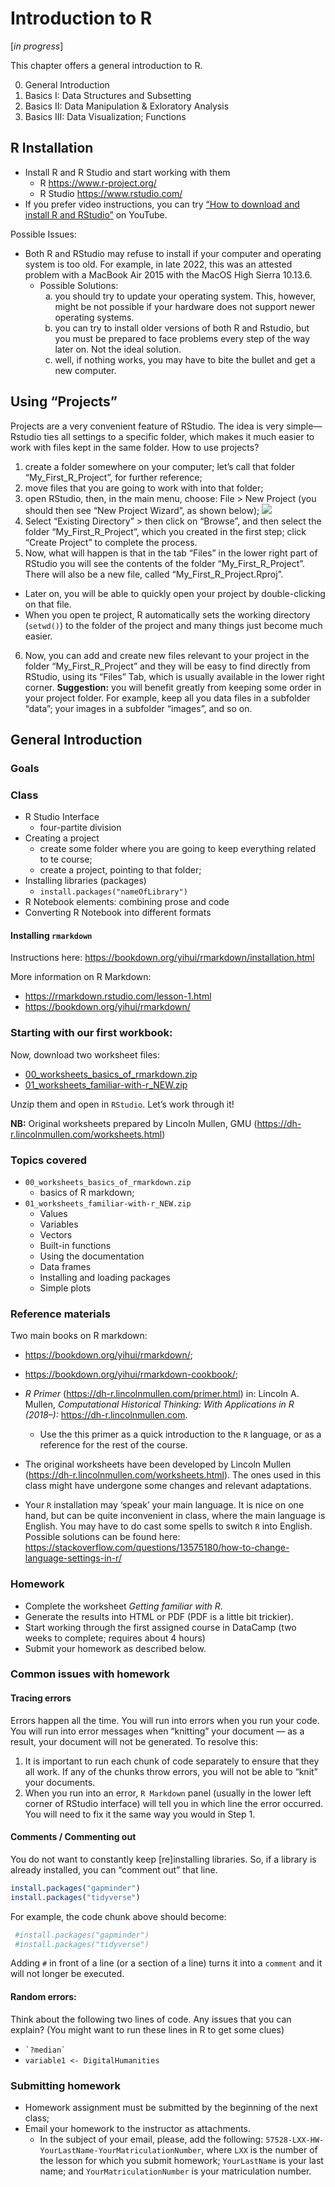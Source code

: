 # Introduction to R{#ItoR_00}

[*in progress*]

This chapter offers a general introduction to R.

0. General Introduction
1. Basics I: Data Structures and Subsetting
2. Basics II: Data Manipulation & Exloratory Analysis
3. Basics III: Data Visualization; Functions

## R Installation

* Install R and R Studio and start working with them
	* R <https://www.r-project.org/> 
	* R Studio <https://www.rstudio.com/>
* If you prefer video instructions, you can try [“How to download and install R and RStudio
”](https://www.youtube.com/watch?v=TFGYlKvQEQ4) on YouTube.

Possible Issues:

- Both R and RStudio may refuse to install if your computer and operating system is too old. For example, in late 2022, this was an attested problem with a MacBook Air 2015 with the MacOS High Sierra 10.13.6.
  - Possible Solutions:
    a) you should try to update your operating system. This, however, might be not possible if your hardware does not support newer operating systems.
    b) you can try to install older versions of both R and Rstudio, but you must be prepared to face problems every step of the way later on. Not the ideal solution.
    c) well, if nothing works, you may have to bite the bullet and get a new computer.

## Using “Projects”

Projects are a very convenient feature of RStudio. The idea is very simple---Rstudio ties all settings to a specific folder, which makes it much easier to work with files kept in the same folder. How to use projects?

1. create a folder somewhere on your computer; let’s call that folder “My_First_R_Project”, for further reference;
2. move files that you are going to work with into that folder;
3. open RStudio, then, in the main menu, choose: File > New Project (you should then see “New Project Wizard”, as shown below);
![](./images/r_instructions/new_project.png)
4. Select “Existing Directory” > then click on “Browse”, and then select the folder “My_First_R_Project”, which you created in the first step; click “Create Project” to complete the process.
5. Now, what will happen is that in the tab “Files” in the lower right part of RStudio you will see the contents of the folder “My_First_R_Project”. There will also be a new file, called “My_First_R_Project.Rproj”.
  - Later on, you will be able to quickly open your project by double-clicking on that file.
  - When you open te project, R automatically sets the working directory (`setwd()`) to the folder of the project and many things just become much easier.
6. Now, you can add and create new files relevant to your project in the folder “My_First_R_Project” and they will be easy to find directly from RStudio, using its “Files” Tab, which is usually available in the lower right corner. **Suggestion:** you will benefit greatly from keeping some order in your project folder. For example, keep all you data files in a subfolder “data”; your images in a subfolder “images”, and so on.

## General Introduction


### Goals{#ItoR_goals}



### Class{#ItoR_class}

* R Studio Interface
  * four-partite division
* Creating a project
  - create some folder where you are going to keep everything related to te course;
  - create a project, pointing to that folder;
* Installing libraries (packages)
  - `install.packages("nameOfLibrary")`
* R Notebook elements: combining prose and code
* Converting R Notebook into different formats

#### Installing `rmarkdown`{#ItoR_installation}

Instructions here: <https://bookdown.org/yihui/rmarkdown/installation.html>

More information on R Markdown:

* <https://rmarkdown.rstudio.com/lesson-1.html>
* <https://bookdown.org/yihui/rmarkdown/> 


### Starting with our first workbook:

Now, download two worksheet files:

- [00_worksheets_basics_of_rmarkdown.zip](./files/ws_new/00_worksheets_basics_of_rmarkdown.zip)
- [01_worksheets_familiar-with-r_NEW.zip](./files/ws_new/01_worksheets_familiar-with-r_NEW.zip)

Unzip them and open in `RStudio`. Let's work through it!

**NB:** Original worksheets prepared by Lincoln Mullen, GMU (<https://dh-r.lincolnmullen.com/worksheets.html>)

### Topics covered{#ItoR_topics}

- `00_worksheets_basics_of_rmarkdown.zip`
  - basics of R markdown;
- `01_worksheets_familiar-with-r_NEW.zip`
  - Values
  - Variables
  - Vectors
  - Built-in functions
  - Using the documentation
  - Data frames
  - Installing and loading packages
  - Simple plots


### Reference materials{#ItoR_RM}

Two main books on R markdown:

* <https://bookdown.org/yihui/rmarkdown/>;
* <https://bookdown.org/yihui/rmarkdown-cookbook/>;
  
* *R Primer* (<https://dh-r.lincolnmullen.com/primer.html>) in: Lincoln A. Mullen, *Computational Historical Thinking: With Applications in R (2018–):* <https://dh-r.lincolnmullen.com>.
	* Use the this primer as a quick introduction to the `R` language, or as a reference for the rest of the course.
* The original worksheets have been developed by Lincoln Mullen (<https://dh-r.lincolnmullen.com/worksheets.html>). The ones used in this class might have undergone some changes and relevant adaptations.
* Your `R` installation may ‘speak’ your main language. It is nice on one hand, but can be quite inconvenient in class, where the main language is English. You may have to do cast some spells to switch `R` into English. Possible solutions can be found here: <https://stackoverflow.com/questions/13575180/how-to-change-language-settings-in-r/>

### Homework{#ItoR_HW}

* Complete the worksheet *Getting familiar with R*.
* Generate the results into HTML or PDF (PDF is a little bit trickier).
* Start working through the first assigned course in DataCamp (two weeks to complete; requires about 4 hours)
* Submit your homework as described below.

### Common issues with homework{#ItoR_commonIssues}

#### Tracing errors

Errors happen all the time. You will run into errors when you run your code. You will run into error messages when "knitting" your document --- as a result, your document will not be generated. To resolve this:

1. It is important to run each chunk of code separately to ensure that they all work. If any of the chunks throw errors, you will not be able to "knit" your documents.
2. When you run into an error, `R Markdown` panel (usually in the lower left corner of RStudio interface) will tell you in which line the error occurred. You will need to fix it the same way you would in Step 1.

#### Comments / Commenting out{#ItoR_Comments}

You do not want to constantly keep [re]installing libraries. So, if a library is already installed, you can "comment out" that line.

```r
install.packages("gapminder")
install.packages("tidyverse")
```

For example, the code chunk above should become: 

```r
 #install.packages("gapminder")
 #install.packages("tidyverse")
```

Adding `#` in front of a line (or a section of a line) turns it into a `comment` and it will not longer be executed.

#### Random errors:{#ItoR_RandomErrors}

Think about the following two lines of code. Any issues that you can explain? (You might want to run these lines in R to get some clues)

* ``` `?median` ```
* `variable1 <- DigitalHumanities`

### Submitting homework{#ItoR_SHW}

* Homework assignment must be submitted by the beginning of the next class;
* Email your homework to the instructor as attachments.
	*  In the subject of your email, please, add the following: `57528-LXX-HW-YourLastName-YourMatriculationNumber`, where `LXX` is the number of the lesson for which you submit homework; `YourLastName` is your last name; and `YourMatriculationNumber` is your matriculation number.